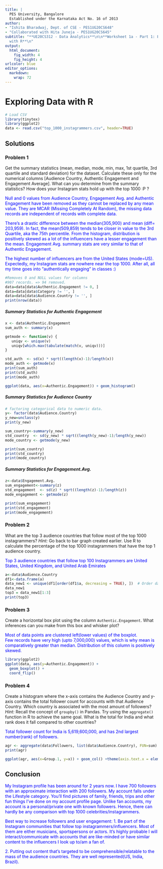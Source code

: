 ```yaml
---
title: |
  PES University, Bangalore
  Established under the Karnataka Act No. 16 of 2013
author:
- "Ishita Bharadwaj, Dept. of CSE - PES1UG20CS648"
- "Collaborated with Hita Juneja - PES1UG20CS645"
subtitle: "**UE20CS312 - Data Analytics**\n\n**Worksheet 1a - Part 1: Exploring Data
  with R**\n"
output:
  html_document:
    fig_width: 4
    fig_height: 4
urlcolor: blue
editor_options:
  markdown:
    wrap: 72
---
```


# Exploring Data with R

\pagebreak
```r
# Load CSV
library(tinytex)
library(ggplot2)
data <- read.csv("top_1000_instagrammers.csv", header=TRUE)
```


## Solutions

### Problem 1

Get the summary statistics (mean, median, mode, min, max, 1st quartile, 3rd quartile and standard deviation) for the dataset. Calculate these only for the numerical columns [Audience Country, Authentic Engagement and Engagement Average]. What can you determine from the summary statistics? How does your Instagram stats hold up with the top 1000 :P ?

<span style="color: blue;">Null and 0 values from Audience Country, Engagement Avg. and Authentic Engagement have been removed as they cannot be replaced by any mean value. They are MCAR (Missing Completely At Random), the missing data records are independent of records with complete data.
</span>

<span style="color: blue;">There's a drastic difference between the median(305,900) and mean (diff= 203,959). In fact, the mean(509,859) tends to be closer in value to the 3rd Quartile, aka the 75th percentile. From the histogram, distribution is positively skewed as a lot of the influencers have a lesser engagement than the mean. Engagement Avg. summary stats are very similar to that of Authentic Engagement.
</span>

<span style="color: blue;">
The highest number of influencers are from the United States (mode=US).
Expectedly, my Instagram stats are nowhere near the top 1000. After all, all my time goes into "authentically engaging" in classes :)
</span>


```r
#Removes 0 and NULL values for columns
#907 records. => 94 removed.
data=data[data$Authentic.Engagement != 0, ]
data=data[data$Category != '', ]
data=data[data$Audience.Country != '', ]
print(nrow(data))
```

##### Summary Statistics for Authentic Engagement
```r
x <- data$Authentic.Engagement
sum_auth <- summary(x)
```

```r
getmode <- function(v) {
   uniqv <- unique(v)
   uniqv[which.max(tabulate(match(v, uniqv)))]
}
```

```r
std_auth  <- sd(x) * sqrt((length(x)-1)/length(x))
mode_auth <- getmode(x)
print(sum_auth)
print(std_auth)
print(mode_auth)
```
```r

ggplot(data, aes(x=Authentic.Engagement)) + geom_histogram()
```

##### Summary Statistics for Audience Country
```r
# factoring categorical data to numeric data.
y<- factor(data$Audience.Country)
y_new=unclass(y)
print(y_new)
```

```r
sum_country<-summary(y_new)
std_country  <- sd(y_new) * sqrt((length(y_new)-1)/length(y_new))
mode_country <- getmode(y_new)
```

```r
print(sum_country)
print(std_country)
print(mode_country)
```

##### Summary Statistics for Engagement.Avg.
```r
z<-data$Engagement.Avg.
sum_engagement<-summary(z)
std_engagement  <- sd(z) * sqrt((length(z)-1)/length(z))
mode_engagement <- getmode(z)
```

```r
print(sum_engagement)
print(std_engagement)
print(mode_engagement)
```
### Problem 2 

What are the top 3 audience countries that follow most of the top 1000 instagrammers? *Hint:* Go back to bar graph created earlier. Use R to calculate the percentage of the top 1000 instagrammers that have the top 1 audience country.


<span style="color: blue;">Top 3 audience countries that follow top 100 Instagrammers are United States, United Kingdom, and United Arab Emirates</span>
```r
a<-data$Audience.Country
df1<-data.frame(a)
data_new1 <- unique(df1[order(df1$a, decreasing = TRUE), ])  # Order data descending
data_new1
top3 = data_new1[1:3]
print(top3)
```

### Problem 3 
Create a horizontal box plot using the column `Authentic.Engagement`. What inferences can you make from this box and whisker plot?

<span style="color: blue;">Most of data points are clustered left(lower values) of the boxplot.<br/>
Few records have very high (upto 7,000,000) values, which is why mean is comparatively greater than median.
Distribution of this column is positively skewed. </span>

```r
library(ggplot2) 
ggplot(data, aes(y=Authentic.Engagement)) + 
  geom_boxplot() +
  coord_flip()
```

### Problem 4 
Create a histogram where the x-axis contains the Audience Country and y-axis contains the total follower count for accounts with that Audience Country. Which country is associated with the most amount of followers? *Hint:* Recall the concept of `groupby()` in Pandas. Try using the `aggregate()` function in R to achieve the same goal. What is the total for India and what rank does it fall compared to other countries?

<span style="color: blue;">Total follower count for India is 5,619,600,000, and has 2nd largest number(rank) of followers.</span>



```r
agr <- aggregate(data$Followers, list(data$Audience.Country), FUN=sum)
print(agr)
```

```r
ggplot(agr, aes(x=Group.1, y=x)) + geom_col() +theme(axis.text.x = element_text(angle = 90,vjust = 0.5, hjust=1))+ggtitle("Number of followers in every country") +xlab("Audience Country")+ylab("Followers") 
```

## Conclusion 

<span style="color: blue;">My Instagram profile has been around for 2 years now. I have 700 followers with an approximate interaction with 200 followers. My account falls under the Lifestyle category. You'll find pictures of family, friends, trips and other fun things I've done on my account profile page.
Unlike fan accounts, my account is a personal/private one with known followers. Hence, there can hardly be any comparison with top 1000 celebrities/instagrammers.</span> 

<span style="color: blue;">Best way to increase followers and user engagement:
1. Be part of the Instagram communities that follow top instagrammers/influencers. Most of them are either musicians, sportspersons or actors. It's highly probable I will interact/communicate with accounts that are like-minded or have similar content to the influencers I look up to/am a fan of.</span>

<span style="color: blue;">2. Putting out content that's targeted to be comprehensible/relatable to the mass of the audience countries. They are well represented(US, India, Brazil).</span> 
